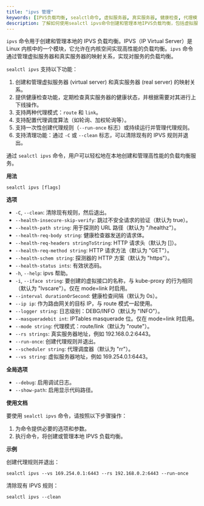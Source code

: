 ```yaml
---
title: "ipvs 管理"
keywords: [IPVS负载均衡, sealctl命令, 虚拟服务器, 真实服务器, 健康检查, 代理模式, 调度算法, 清理功能]
description: 了解如何使用sealctl ipvs命令创建和管理本地IPVS负载均衡，包括虚拟服务器和真实服务器的映射、健康检查、代理模式和调度算法配置。
---
```


`ipvs` 命令用于创建和管理本地的 IPVS 负载均衡。IPVS（IP Virtual Server）是 Linux 内核中的一个模块，它允许在内核空间实现高性能的负载均衡。`ipvs` 命令通过管理虚拟服务器和真实服务器的映射关系，实现对服务的负载均衡。

`sealctl ipvs` 支持以下功能：

1. 创建和管理虚拟服务器 (virtual server) 和真实服务器 (real server) 的映射关系。
2. 提供健康检查功能，定期检查真实服务器的健康状态，并根据需要对其进行上下线操作。
3. 支持两种代理模式：`route` 和 `link`。
4. 支持配置代理调度算法（如轮询、加权轮询等）。
5. 支持一次性创建代理规则（`--run-once` 标志）或持续运行并管理代理规则。
6. 支持清理功能：通过 `-C` 或 `--clean` 标志，可以清除现有的 IPVS 规则并退出。

通过 `sealctl ipvs` 命令，用户可以轻松地在本地创建和管理高性能的负载均衡服务。

**用法**

```shell
sealctl ipvs [flags]
```

**选项**

- `-C`, `--clean`: 清除现有规则，然后退出。
- `--health-insecure-skip-verify`: 跳过不安全请求的验证（默认为 true）。
- `--health-path string`: 用于探测的 URL 路径（默认为 "/healthz"）。
- `--health-req-body string`: 健康检查器发送的请求体。
- `--health-req-headers stringToString`: HTTP 请求头（默认为 []）。
- `--health-req-method string`: HTTP 请求方法（默认为 "GET"）。
- `--health-schem string`: 探测器的 HTTP 方案（默认为 "https"）。
- `--health-status ints`: 有效状态码。
- `-h`, `--help`: ipvs 帮助。
- `-i`, `--iface string`: 要创建的虚拟接口的名称，与 kube-proxy 的行为相同（默认为 "lvscare"）。仅在 mode=link 时启用。
- `--interval durationOrSecond`: 健康检查间隔（默认为 0s）。
- `--ip ip`: 作为路由网关的目标 IP，与 route 模式一起使用。
- `--logger string`: 日志级别：DEBG/INFO（默认为 "INFO"）。
- `--masqueradebit int`: IPTables masquerade 位。仅在 mode=link 时启用。
- `--mode string`: 代理模式：route/link（默认为 "route"）。
- `--rs strings`: 真实服务器地址，例如 192.168.0.2:6443。
- `--run-once`: 创建代理规则并退出。
- `--scheduler string`: 代理调度器（默认为 "rr"）。
- `--vs string`: 虚拟服务器地址，例如 169.254.0.1:6443。

**全局选项**

- `--debug`: 启用调试日志。
- `--show-path`: 启用显示代码路径。

**使用文档**

要使用 `sealctl ipvs` 命令，请按照以下步骤操作：

1. 为命令提供必要的选项和参数。
2. 执行命令，将创建或管理本地 IPVS 负载均衡。

**示例**

创建代理规则并退出：

```shell
sealctl ipvs --vs 169.254.0.1:6443 --rs 192.168.0.2:6443 --run-once
```

清除现有 IPVS 规则：

```shell
sealctl ipvs --clean
```
